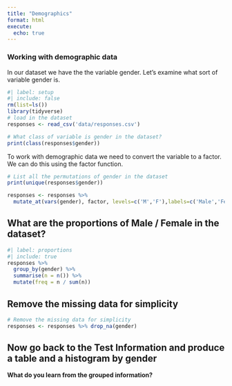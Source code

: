 ```yaml
---
title: "Demographics"
format: html
execute:
  echo: true
---
```


### Working with demographic data
In our dataset we have the the variable gender. Let's examine what sort of variable gender is.

```r
#| label: setup
#| include: false
rm(list=ls())
library(tidyverse)
# load in the dataset
responses <- read_csv('data/responses.csv')
```

```r

# What class of variable is gender in the dataset?
print(class(responses$gender))

```

To work with demographic data we need to convert the variable to a factor. We can do this using the factor function.

```r
# List all the permutations of gender in the dataset
print(unique(responses$gender))
```

```r
responses <- responses %>% 
  mutate_at(vars(gender), factor, levels=c('M','F'),labels=c('Male','Female'))
```

## What are the proportions of Male / Female in the dataset?

```r
#| label: proportions
#| include: true
responses %>%
  group_by(gender) %>%
  summarise(n = n()) %>%
  mutate(freq = n / sum(n))
```

## Remove the missing data for simplicity

```r
# Remove the missing data for simplicity
responses <- responses %>% drop_na(gender)
```

## Now go back to the Test Information and produce a table and a histogram by gender
**What do you learn from the grouped information?**
